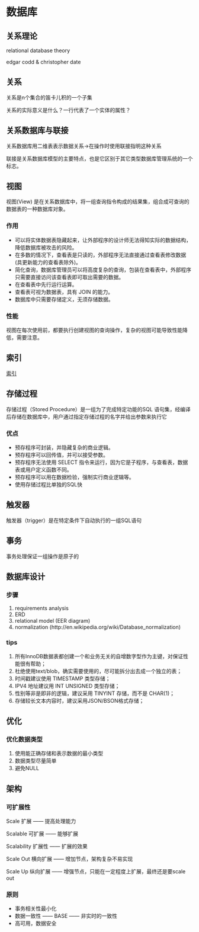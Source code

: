 = 数据库 =

== 关系理论 ==
relational database theory

edgar codd & christopher date

== 关系 ==
关系是n个集合的笛卡儿积的一个子集

关系的实际意义是什么？一行代表了一个实体的属性？

== 关系数据库与联接 ==
关系数据库用二维表表示数据关系->在操作时使用联接指明这种关系

联接是关系数据库模型的主要特点，也是它区别于其它类型数据库管理系统的一个标志。

== 视图 ==
视图(View) 是在关系数据库中，将一组查询指令构成的结果集，组合成可查询的数据表的一种数据库对象。

=== 作用 ===
* 可以将实体数据表隐藏起来，让外部程序的设计师无法得知实际的数据结构，降低数据库被攻击的风险。
* 在多数的情况下，查看表是只读的，外部程序无法直接通过查看表修改数据(具更新能力的查看表除外)。
* 简化查询，数据库管理员可以将高度复杂的查询，包装在查看表中，外部程序只需要直接访问该查看表即可取出需要的数据。
* 在查看表中先行运行运算。
* 查看表可视为数据表，具有 JOIN 的能力。
* 数据库中只需要存储定义，无须存储数据。

=== 性能 ===
视图在每次使用前，都要执行创建视图的查询操作，复杂的视图可能导致性能降低，需要注意。

== 索引 ==
[[dbindex|索引]]

== 存储过程 ==
存储过程（Stored Procedure）是一组为了完成特定功能的SQL 语句集，经编译后存储在数据库中，用户通过指定存储过程的名字并给出参数来执行它

=== 优点 ===
* 预存程序可封装，并隐藏复杂的商业逻辑。
* 预存程序可以回传值，并可以接受参数。
* 预存程序无法使用 SELECT 指令来运行，因为它是子程序，与查看表，数据表或用户定义函数不同。
* 预存程序可以用在数据检验，强制实行商业逻辑等。
* 使用存储过程比单独的SQL快

== 触发器 ==
触发器（trigger）是在特定条件下自动执行的一组SQL语句

== 事务 ==
事务处理保证一组操作是原子的

== 数据库设计 ==
=== 步骤 ===
# requirements analysis
# ERD
# relational model (EER diagram)
# normalization (http://en.wikipedia.org/wiki/Database_normalization)
=== tips ===
# 所有InnoDB数据表都创建一个和业务无关的自增数字型作为主键，对保证性能很有帮助；
# 杜绝使用text/blob，确实需要使用的，尽可能拆分出去成一个独立的表；
# 时间戳建议使用 TIMESTAMP 类型存储；
# IPV4 地址建议用 INT UNSIGNED 类型存储；
# 性别等非是即非的逻辑，建议采用 TINYINT 存储，而不是 CHAR(1)；
# 存储较长文本内容时，建议采用JSON/BSON格式存储；

== 优化 ==
=== 优化数据类型 ===
# 使用能正确存储和表示数据的最小类型
# 数据类型尽量简单
# 避免NULL

== 架构 ==
=== 可扩展性 ===
Scale 扩展 —— 提高处理能力

Scalable 可扩展 —— 能够扩展

Scalability 扩展性 —— 扩展的效果

Scale Out 横向扩展 —— 增加节点，架构复杂不易实现

Scale Up 纵向扩展 —— 增强节点，只能在一定程度上扩展，最终还是要scale out

=== 原则 ===
* 事务相关性最小化
* 数据一致性 —— BASE —— 非实时的一致性
* 高可用，数据安全
